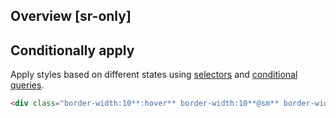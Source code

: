 ## Overview [sr-only]
<Overview/>

## Conditionally apply
Apply styles based on different states using [selectors](/docs/state-selectors) and [conditional queries](/docs/conditional-queries).
```html
<div class="border-width:10**:hover** border-width:10**@sm** border-width:10**@dark** border-width:10**@print**">…</div>
```

